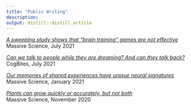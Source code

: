 ```yaml
---
title: "Public Writing"
description: 
output: distill::distill_article
---
```


[*A sweeping study shows that “brain training” games are not effective*](https://massivesci.com/notes/brain-training-learning-cognition-memory/) <br />
Massive Science, July 2021

[*Can we talk to people while they are dreaming? And can they talk back?*](https://cogbites.org/2021/07/05/can-we-talk-to-people-while-they-are-dreaming-and-can-they-talk-back/)<br />
CogBites, July 2021

[*Our memories of shared experiences have unique neural signatures*](https://massivesci.com/notes/neuroscience-imaging-events-individual-activity/) <br />
Massive Science, January 2021

[*Plants can grow quickly or accurately, but not both*](https://massivesci.com/notes/plant-speed-accuracy-trade-off-growth/) <br />
Massive Science, November 2020





